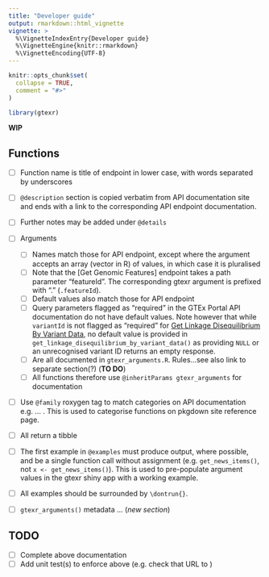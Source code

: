 ```yaml
---
title: "Developer guide"
output: rmarkdown::html_vignette
vignette: >
  %\VignetteIndexEntry{Developer guide}
  %\VignetteEngine{knitr::rmarkdown}
  %\VignetteEncoding{UTF-8}
---
```


```r
knitr::opts_chunk$set(
  collapse = TRUE,
  comment = "#>"
)
```

```r
library(gtexr)
```

**WIP**

## Functions

- [ ] Function name is title of endpoint in lower case, with words separated by underscores
- [ ] `@description` section is copied verbatim from API documentation site and ends with a link to the corresponding API endpoint documentation.
- [ ] Further notes may be added under `@details`
- [ ] Arguments 

  - [ ] Names match those for API endpoint, except where the argument accepts an array (vector in R) of values, in which case it is pluralised
  - [ ] Note that the [Get Genomic Features] endpoint takes a path parameter "featureId". The corresponding gtexr argument is prefixed with "." (`.featureId`).
  - [ ] Default values also match those for API endpoint
  - [ ] Query parameters flagged as "required" in the GTEx Portal API documentation do not have default values. Note however that while `variantId` is not flagged as "required" for [Get Linkage Disequilibrium By Variant Data](https://gtexportal.org/api/v2/redoc#tag/Datasets-Endpoints/operation/get_linkage_disequilibrium_by_variant_data_api_v2_dataset_ldByVariant_get), no default value is provided in `get_linkage_disequilibrium_by_variant_data()` as providing `NULL` or an unrecognised variant ID returns an empty response.
  - [ ] Are all documented in `gtexr_arguments.R`. Rules...see also link to separate section(?) (**TO DO**)
  - [ ] All functions therefore use `@inheritParams gtexr_arguments` for documentation
  
- [ ] Use `@family` roxygen tag to match categories on API documentation e.g. ... . This is used to categorise functions on pkgdown site reference page.
- [ ] All return a tibble
- [ ] The first example in `@examples` must produce output, where possible, and be a single function call without assignment (e.g. `get_news_items()`, not `x <- get_news_items()`). This is used to pre-populate argument values in the gtexr shiny app with a working example.
- [ ] All examples should be surrounded by `\dontrun{}`.
- [ ] `gtexr_arguments()` metadata ... (*new section*)

## TODO

- [ ] Complete above documentation
- [ ] Add unit test(s) to enforce above (e.g. check that URL to )
  
